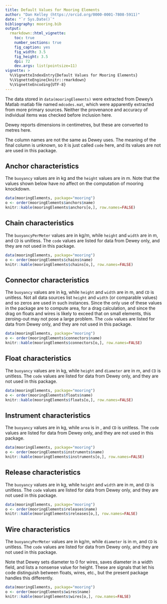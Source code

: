 ```yaml
---
title: Default Values for Mooring Elements
author: "Dan Kelley (https://orcid.org/0000-0001-7808-5911)"
date: "`r Sys.Date()`"
bibliography: mooring.bib
output:
  rmarkdown::html_vignette:
    toc: true
    number_sections: true
    fig_caption: yes
    fig_width: 3.5
    fig_height: 3.5
    dpi: 72
    dev.args: list(pointsize=11)
vignette: >
  %\VignetteIndexEntry{Default Values for Mooring Elements}
  %\VignetteEngine{knitr::rmarkdown}
  %\VignetteEncoding{UTF-8}
---
```


The data stored in `data(mooringElements)` were extracted from Dewey's Matlab
matlab file named `mdcodes.mat`, which were apparently extracted from more
primary sources. Neither the provenance and accuracy of individual items was
checked before inclusion here.

Dewey reports dimensions in centimetres, but these are converted to metres
here.

The column names are not the same as Dewey uses.  The meaning of the final
column is unknown, so it is just called `code` here, and its values are not are
used in this package.

## Anchor characteristics

The `buoyancy` values are in kg and the `height` values are in m.  Note that
the values shown below have no affect on the computation of mooring knockdown.

```r
data(mooringElements, package="mooring")
o <- order(mooringElements$anchors$name)
knitr::kable(mooringElements$anchors[o,], row.names=FALSE)
```

## Chain characteristics

The `buoyancyPerMeter` values are in kg/m, while `height` and `width` are in m,
and `CD` is unitless.  The `code` values are listed for data from Dewey only,
and they are not used in this package.

```r
data(mooringElements, package="mooring")
o <- order(mooringElements$chains$name)
knitr::kable(mooringElements$chains[o,], row.names=FALSE)
```


## Connector characteristics

The `buoyancy` values are in kg, while `height` and `width` are in m, and `CD`
is unitless.  Not all data sources list `height` and `width` (or comparable values) and so zeros are used in such instances.  Since the only use of these values in the package are to compute area, for a drag calculation, and since the drag on floats and wires is likely to exceed that on small elements, this zeroing-out may not pose a large problem. The `code` values are listed for data from Dewey only, and they
are not used in this package.

```r
data(mooringElements, package="mooring")
o <- order(mooringElements$connectors$name)
knitr::kable(mooringElements$connectors[o,], row.names=FALSE)
```


## Float characteristics

The `buoyancy` values are in kg, while `height` and `diameter` are in m, and
`CD` is unitless.  The `code` values are listed for data from Dewey only, and
they are not used in this package.

```r
data(mooringElements, package="mooring")
o <- order(mooringElements$floats$name)
knitr::kable(mooringElements$floats[o,], row.names=FALSE)
```


## Instrument characteristics

The `buoyancy` values are in kg, while `area` is in \eqn{m^2}{m^2}, and `CD` is
unitless.  The `code` values are listed for data from Dewey only, and they are
not used in this package.

```r
data(mooringElements, package="mooring")
o <- order(mooringElements$instruments$name)
knitr::kable(mooringElements$instruments[o,], row.names=FALSE)
```


## Release characteristics

The `buoyancy` values are in kg, while `height` and `width` are in m, and `CD`
is unitless.  The `code` values are listed for data from Dewey only, and they
are not used in this package.

```r
data(mooringElements, package="mooring")
o <- order(mooringElements$releases$name)
knitr::kable(mooringElements$releases[o,], row.names=FALSE)
```

## Wire characteristics

The `buoyancyPerMeter` values are in kg/m, while `diameter` is in m, and `CD`
is unitless.  The `code` values are listed for data from Dewey only, and they
are not used in this package.

Note that Dewey sets diameter to 0 for wires, saves diameter in a width field,
and lists a nonsense value for height.  These are signals that let his code
distinguish between floats, wires, etc., but the present package handles this
differently.

```r
data(mooringElements, package="mooring")
o <- order(mooringElements$wires$name)
knitr::kable(mooringElements$wires[o,], row.names=FALSE)
```
